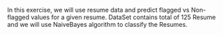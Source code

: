 In this exercise, we will use resume data and predict flagged vs Non-flagged values for a given resume. DataSet contains total of 125 Resume and we will use NaiveBayes algorithm to classify the Resumes.
